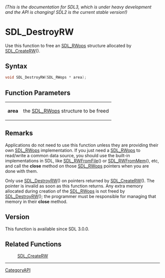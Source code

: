 ====== (This is the documentation for SDL3, which is under heavy development and the API is changing! SDL2 is the current stable version!) ======
= SDL_DestroyRW =

Use this function to free an [[SDL_RWops]] structure allocated by [[SDL_CreateRW]]().

== Syntax ==

<syntaxhighlight lang='c'>
void SDL_DestroyRW(SDL_RWops * area);
</syntaxhighlight>

== Function Parameters ==

{|
|'''area'''
|the [[SDL_RWops]] structure to be freed
|}

== Remarks ==

Applications do not need to use this function unless they are providing
their own [[SDL_RWops]] implementation. If you just need a [[SDL_RWops]] to
read/write a common data source, you should use the built-in
implementations in SDL, like [[SDL_RWFromFile]]() or [[SDL_RWFromMem]](),
etc, and call the '''close''' method on those [[SDL_RWops]] pointers when
you are done with them.

Only use [[SDL_DestroyRW]]() on pointers returned by [[SDL_CreateRW]]().
The pointer is invalid as soon as this function returns. Any extra memory
allocated during creation of the [[SDL_RWops]] is not freed by
[[SDL_DestroyRW]](); the programmer must be responsible for managing that
memory in their '''close''' method.

== Version ==

This function is available since SDL 3.0.0.

== Related Functions ==

:[[SDL_CreateRW]]

----
[[CategoryAPI]]


